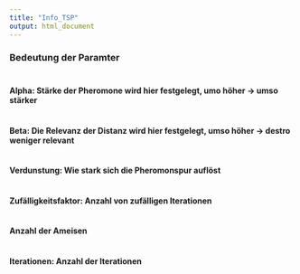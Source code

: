 ```yaml
---
title: "Info_TSP"
output: html_document
---
```

### Bedeutung der Paramter<br><br>
#### Alpha: Stärke der Pheromone wird hier festgelegt, umo höher -> umso stärker <br><br>
#### Beta: Die Relevanz der Distanz wird hier festgelegt, umso höher -> destro weniger relevant <br><br>
#### Verdunstung: Wie stark sich die Pheromonspur auflöst  <br><br>
#### Zufälligkeitsfaktor: Anzahl von zufälligen Iterationen <br><br>
#### Anzahl der Ameisen<br><br>
#### Iterationen: Anzahl der Iterationen<br><br>
